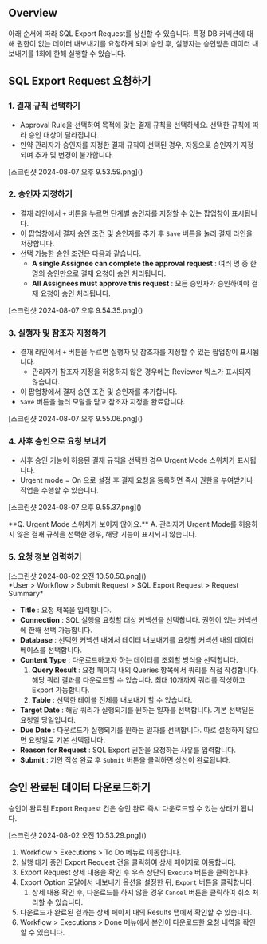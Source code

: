 
## Overview
아래 순서에 따라 SQL Export Request를 상신할 수 있습니다. 특정 DB 커넥션에 대해 권한이 없는 데이터 내보내기를 요청하게 되며 승인 후, 실행자는 승인받은 데이터 내보내기를 1회에 한해 실행할 수 있습니다.

## SQL Export Request 요청하기
### 1. 결재 규칙 선택하기
* Approval Rule을 선택하여 목적에 맞는 결재 규칙을 선택하세요. 선택한 규칙에 따라 승인 대상이 달라집니다.
* 만약 관리자가 승인자를 지정한 결재 규칙이 선택된 경우, 자동으로 승인자가 지정되며 추가 및 변경이 불가합니다.

<p align="center">
<div>[스크린샷 2024-08-07 오후 9.53.59.png]()</div>
</p>

### 2. 승인자 지정하기
* 결재 라인에서 `+` 버튼을 누르면 단계별 승인자를 지정할 수 있는 팝업창이 표시됩니다.
* 이 팝업창에서 결재 승인 조건 및 승인자를 추가 후 `Save` 버튼을 눌러 결재 라인을 저장합니다.
* 선택 가능한 승인 조건은 다음과 같습니다.
    * **A single Assignee can complete the approval request**  : 여러 명 중 한 명의 승인만으로 결재 요청이 승인 처리됩니다.
    * **All Assignees must approve this request**  : 모든 승인자가 승인하여야 결재 요청이 승인 처리됩니다.

<p align="center">
<div>[스크린샷 2024-08-07 오후 9.54.35.png]()</div>
</p>

### 3. 실행자 및 참조자 지정하기
* 결재 라인에서 `+` 버튼을 누르면 실행자 및 참조자를 지정할 수 있는 팝업창이 표시됩니다.
    * 관리자가 참조자 지정을 허용하지 않은 경우에는 Reviewer 박스가 표시되지 않습니다.
* 이 팝업창에서 결재 승인 조건 및 승인자를 추가합니다.
* `Save` 버튼을 눌러 모달을 닫고 참조자 지정을 완료합니다.

<p align="center">
<div>[스크린샷 2024-08-07 오후 9.55.06.png]()</div>
</p>

### 4. 사후 승인으로 요청 보내기
* 사후 승인 기능이 허용된 결재 규칙을 선택한 경우 Urgent Mode 스위치가 표시됩니다.
* Urgent mode = On 으로 설정 후 결재 요청을 등록하면 즉시 권한을 부여받거나 작업을 수행할 수 있습니다.

<p align="center">
<div>[스크린샷 2024-08-07 오후 9.55.37.png]()</div>
</p>

<Callout type="important">
**Q. Urgent Mode 스위치가 보이지 않아요.** 
A. 관리자가 Urgent Mode를 허용하지 않은 결재 규칙을 선택한 경우, 해당 기능이 표시되지 않습니다. 
</Callout>

### 5. 요청 정보 입력하기
<p align="center">
<div>[스크린샷 2024-08-02 오전 10.50.50.png]()</div>
*User &gt; Workflow &gt; Submit Request &gt; SQL Export Request &gt; Request Summary*
</p>

* **Title**  : 요청 제목을 입력합니다.
* **Connection**  : SQL 실행을 요청할 대상 커넥션을 선택합니다. 권한이 있는 커넥션에 한해 선택 가능합니다.
* **Database**  : 선택한 커넥션 내에서 데이터 내보내기를 요청할 커넥션 내의 데이터베이스를 선택합니다.
* **Content Type**  : 다운로드하고자 하는 데이터를 조회할 방식을 선택합니다.
    1. **Query Result**  : 요청 페이지 내의 Queries 항목에서 쿼리를 직접 작성합니다. 해당 쿼리 결과를 다운로드할 수 있습니다. 최대 10개까지 쿼리를 작성하고 Export 가능합니다.
    2. **Table**  : 선택한 테이블 전체를 내보내기 할 수 있습니다.
* **Target Date**  : 해당 쿼리가 실행되기를 원하는 일자를 선택합니다. 기본 선택일은 요청일 당일입니다.
* **Due Date**  : 다운로드가 실행되기를 원하는 일자를 선택합니다. 따로 설정하지 않으면 요청일로 기본 선택됩니다.
* **Reason for Request**  : SQL Export 권한을 요청하는 사유를 입력합니다.
* **Submit**  : 기안 작성 완료 후 `Submit` 버튼을 클릭하면 상신이 완료됩니다.

## 승인 완료된 데이터 다운로드하기
승인이 완료된 Export Request 건은 승인 완료 즉시 다운로드할 수 있는 상태가 됩니다.

<p align="center">
<div>[스크린샷 2024-08-02 오전 10.53.29.png]()</div>
</p>

1. Workflow &gt; Executions &gt; To Do 메뉴로 이동합니다.
2. 실행 대기 중인 Export Request 건을 클릭하여 상세 페이지로 이동합니다.
3. Export Request 상세 내용을 확인 후 우측 상단의 `Execute` 버튼을 클릭합니다.
4. Export Option 모달에서 내보내기 옵션을 설정한 뒤, `Export` 버튼을 클릭합니다.
    1. 상세 내용 확인 후, 다운로드를 하지 않을 경우 `Cancel` 버튼을 클릭하여 취소 처리할 수 있습니다.
5. 다운로드가 완료된 결과는 상세 페이지 내의 Results 탭에서 확인할 수 있습니다.
6. Workflow &gt; Executions &gt; Done 메뉴에서 본인이 다운로드한 요청 내역을 확인할 수 있습니다.
